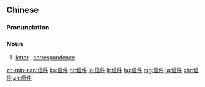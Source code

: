 ==Chinese==
{{zh-forms}}

===Pronunciation===
{{zh-pron
|m=xìnjiàn
|c=seon3 gin6,seon3 gin6-2
|mn=qz:sìn-kiǎⁿ/tw,xm,zz:sìn-kiāⁿ
|cat=n
}}

===Noun===
{{zh-noun}}

# [[letter]] {{gloss|written message}}; [[correspondence]] {{zh-mw|m:封}}

[[zh-min-nan:信件]]
[[ko:信件]]
[[hr:信件]]
[[io:信件]]
[[lt:信件]]
[[hu:信件]]
[[mg:信件]]
[[ja:信件]]
[[chr:信件]]
[[zh:信件]]